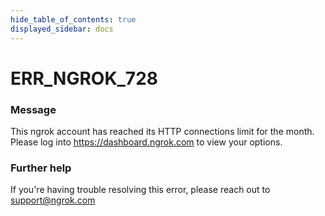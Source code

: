```yaml
---
hide_table_of_contents: true
displayed_sidebar: docs
---
```



# ERR_NGROK_728

### Message
This ngrok account has reached its HTTP connections limit for the month. Please log into https://dashboard.ngrok.com to view your options.

<ErrorDetails error='err_ngrok_728' />


### Further help
If you're having trouble resolving this error, please reach out to [support@ngrok.com](mailto:support@ngrok.com?subject=Help%20with%20ERR_NGROK_728)

